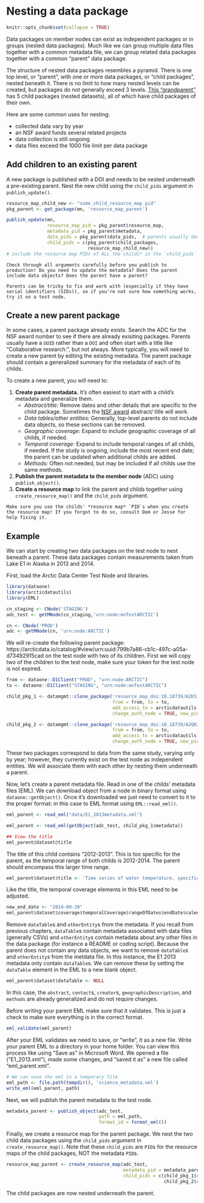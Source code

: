 # Nesting a data package

```r
knitr::opts_chunk$set(collapse = TRUE)
```

Data packages on member nodes can exist as independent packages or in groups (nested data packages). Much like we can group multiple data files together with a common metadata file, we can group related data packages together with a common "parent" data package.

The structure of nested data packages resembles a pyramid. There is one top level, or "parent", with one or more data packages, or "child packages", nested beneath it. There is no limit to how many nested levels can be created, but packages do not generally exceed 3 levels. <a href = 'https://arcticdata.io/catalog/#view/urn:uuid:b0eef8b3-5f8a-4799-b823-eebcbee047e3' target='_blank'>This "grandparent"</a> has 5 child packages (nested datasets), all of which have child packages of their own.   

Here are some common uses for nesting:  

* collected data vary by year
* an NSF award funds several related projects 
* data collection is still ongoing 
* data files exceed the 1000 file limit per data package

## Add children to an existing parent

A new package is published with a DOI and needs to be nested underneath a pre-existing parent. 
Nest the new child using the `child_pids` argument in `publish_update()`. 

```r
resource_map_child_new <- "some_child_resource_map_pid"
pkg_parent <- get_package(mn, 'resource_map_parent')

publish_update(mn,
               resource_map_pid = pkg_parent$resource_map,
               metadata_pid = pkg_parent$metadata,
               data_pids = pkg_parent$data_pids,  # parents usually don't contain data, but better to be safe
               child_pids = c(pkg_parent$child_packages, 
                              resource_map_child_new))
# include the resource map PIDs of ALL the childs* in the `child_pids` argument, otherwise the nesting relationships between any omitted childs and the parent will be deleted
```

```block
Check through all arguments carefully before you publish to production! Do you need to update the metadata? Does the parent include data objects? Does the parent have a parent? 

Parents can be tricky to fix and work with (especially if they have serial identifiers (SIDs)), so if you're not sure how something works, try it on a test node.
```

## Create a new parent package

In some cases, a parent package already exists. Search the ADC for the NSF award number to see if there are already exisiting packages. Parents usually have a `UUID` rather than a `DOI` and often start with a title like "Collaborative research:", but not always. More typically, you will need to create a new parent by editing the existing metadata. The parent package should contain a generalized summary for the metadata of each of its childs. 

To create a new parent, you will need to:

1. **Create parent metadata.** It's often easiest to start with a child's metadata and generalize them.
    - *Abstract/title:* Remove dates and other details that are specific to the child package. Sometimes the <a href = 'https://www.nsf.gov/awardsearch/' target='_blank'>NSF award</a> abstract/ title will work.
    - *Data tables/other entities:* Generally, top-level parents do not include data objects, so these sections can be removed.
    - *Geographic coverage:* Expand to include geographic coverage of all childs, if needed.
    - *Temporal coverage:* Expand to include temporal ranges of all childs, if needed. If the study is ongoing, include the most recent end date; the parent can be updated when additional childs are added.
    - *Methods:* Often not needed, but may be included if all childs use the same methods.
2. **Publish the parent metadata to the member node** (ADC) using `publish_object()`.
3. **Create a resource map** to link the parent and childs together using `create_resource_map()` and the `child_pids` argument.

```block
Make sure you use the childs' *resource map* `PID`s when you create the resource map! If you forgot to do so, consult Dom or Jesse for help fixing it.
```

## Example

We can start by creating two data packages on the test node to nest beneath a parent. These data packages contain measurements taken from Lake E1 in Alaska in 2013 and 2014.  

First, load the Arctic Data Center Test Node and libraries.
  
```r
library(dataone)
library(arcticdatautils)
library(EML)

cn_staging <- CNode('STAGING')
adc_test <- getMNode(cn_staging,'urn:node:mnTestARCTIC')

cn <- CNode('PROD')
adc <- getMNode(cn, 'urn:node:ARCTIC')
```

We will re-create the following parent package: https://arcticdata.io/catalog/#view/urn:uuid:799b7a86-cb1c-497c-a05a-d73492915cad on the test node with two of its children. First we will copy two of the children to the test node, make sure your token for the test node is not expired.

```r
from <- dataone::D1Client("PROD", "urn:node:ARCTIC")
to <- dataone::D1Client("STAGING", "urn:node:mnTestARCTIC")

child_pkg_1 <- datamgmt::clone_package('resource_map_doi:10.18739/A2KS1R',
                                       from = from, to = to,
                                       add_access_to = arcticdatautils:::get_token_subject(),
                                       change_auth_node = TRUE, new_pid = TRUE)

child_pkg_2 <- datamgmt::clone_package('resource_map_doi:10.18739/A2QK29',
                                       from = from, to = to,
                                       add_access_to = arcticdatautils:::get_token_subject(),
                                       change_auth_node = TRUE, new_pid = TRUE)
```

These two packages correspond to data from the same study, varying only by year; however, they currently exist on the test node as independent entities. We will associate them with each other by nesting them underneath a parent. 

Now, let's create a parent metadata file. Read in one of the childs' metadata files (EML). We can download object from a node in binary format using `dataone::getObject()`.  Once it's downloaded we just need to convert to it to the proper format: in this case to EML format using `EML::read_eml()`. 
  
```r
eml_parent <- read_eml("data/E1_2013metadata.xml")
```

```r
eml_parent <- read_eml(getObject(adc_test, child_pkg_1$metadata))
```

```r
## View the title 
eml_parent@dataset@title
```

The title of this child contains "2012-2013". This is too specific for the parent, as the temporal range of both childs is 2012-2014. The parent should encompass this larger time range. 
  
```r
eml_parent$dataset$title <- 'Time series of water temperature, specific conductance, and oxygen from Lake E1, North Slope, Alaska, 2012-2014'
```
  
Like the title, the temporal coverage elements in this EML need to be adjusted. 

```r
new_end_date <- "2014-09-20"
eml_parent$dataset$coverage$temporalCoverage$rangeOfDates$endDate$calendarDate <- new_end_date
```

Remove `dataTable`s and `otherEntity`s from the metadata. If you recall from previous chapters, `dataTable`s contain metadata associated with data files (generally CSVs) and `otherEntity`s contain metadata about any other files in the data package (for instance a README or coding script). Because the parent does not contain any data objects, we want to remove `dataTable`s and `otherEntity`s from the metdata file. In this instance, the E1 2013 metadata only contain `dataTable`s. We can remove these by setting the `dataTable` element in the EML to a new blank object.
  
```r
eml_parent$dataset$dataTable <- NULL
```

In this case, the `abstract`, `contact`s, `creator`s, `geographicDescription`, and `methods` are already generalized and do not require changes. 
  
Before writing your parent EML make sure that it validates. This is just a check to make sure everything is in the correct format.  
  
```r
eml_validate(eml_parent)
```
  
After your EML validates we need to save, or "write", it as a new file. Write your parent EML to a directory in your home folder. You can view this process like using "Save as" in Microsoft Word. We opened a file ("E1_2013.xml"), made some changes, and "saved it as" a new file called "eml_parent.xml".  
  
```r
# We can save the eml in a temporary file 
eml_path <- file.path(tempdir(), 'science_metadata.xml')
write_eml(eml_parent, path)
```
  
Next, we will publish the parent metadata to the test node.  
  
```r
metadata_parent <- publish_object(adc_test, 
                                  path = eml_path, 
                                  format_id = format_eml())
```

Finally, we create a resource map for the parent package. We nest the two child data packages using the `child_pids` argument in `create_resource_map()`.  Note that these `child_pids` are `PID`s for the resource maps of the child packages, NOT the metadata `PID`s.
  
```r
resource_map_parent <- create_resource_map(adc_test, 
                                           metadata_pid = metadata_parent,
                                           child_pids = c(child_pkg_1$resource_map,
                                                          child_pkg_2$resource_map))
```
  
The child packages are now nested underneath the parent.
